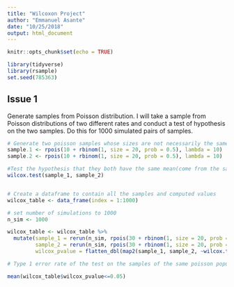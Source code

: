```yaml
---
title: "Wilcoxon Project"
author: "Emmanuel Asante"
date: "10/25/2018"
output: html_document
---
```


```r
knitr::opts_chunk$set(echo = TRUE)
```

```r

library(tidyverse)
library(rsample)
set.seed(785363)
```


## Issue 1

Generate samples from Poisson distribution. I will take a sample from Poisson distributions of two different rates and conduct a test of hypothesis on the two samples. Do this for 1000 simulated pairs of samples.

```r

# Generate two poisson samples whose sizes are not necessarily the same
sample.1 <- rpois(10 + rbinom(1, size = 20, prob = 0.5), lambda = 10)
sample.2 <- rpois(10 + rbinom(1, size = 20, prob = 0.5), lambda = 10)

#Test the hypothesis that they both have the same mean(come from the same distribution)
wilcox.test(sample_1, sample_2)


# Create a dataframe to contain all the samples and computed values
wilcox_table <- data_frame(index = 1:1000)

# set number of simulations to 1000
n_sim <- 1000

wilcox_table <- wilcox_table %>% 
  mutate(sample_1 = rerun(n_sim, rpois(30 + rbinom(1, size = 20, prob = 0.5), lambda = 10)),
         sample_2 = rerun(n_sim, rpois(30 + rbinom(1, size = 20, prob = 0.5), lambda = 10)),
         wilcox_pvalue = flatten_dbl(map2(sample_1, sample_2, ~wilcox.test(.x, .y)$p.value)))

# Type 1 error rate of the test on the samples of the same poisson population

mean(wilcox_table$wilcox_pvalue<=0.05)

```

